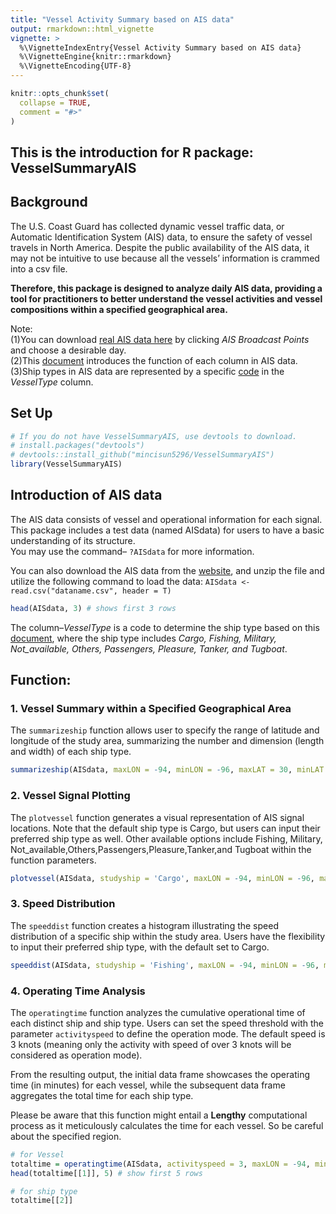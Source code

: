 ```yaml
---
title: "Vessel Activity Summary based on AIS data"
output: rmarkdown::html_vignette
vignette: >
  %\VignetteIndexEntry{Vessel Activity Summary based on AIS data}
  %\VignetteEngine{knitr::rmarkdown}
  %\VignetteEncoding{UTF-8}
---
```


```r
knitr::opts_chunk$set(
  collapse = TRUE,
  comment = "#>"
)
```
## This is the introduction for R package: VesselSummaryAIS 
## Background 

The U.S. Coast Guard has collected dynamic vessel traffic data, or Automatic Identification System (AIS) data, to ensure the safety of vessel travels in North America. Despite the public availability of the AIS data, it may not be intuitive to use because all the vessels' information is crammed into a csv file. 

**Therefore, this package is designed to analyze daily AIS data, providing a tool for practitioners to better understand the vessel activities and vessel compositions within a specified geographical area.**

Note:\
(1)You can download [real AIS data here](https://marinecadastre.gov/ais/) by clicking *AIS Broadcast Points* and choose a desirable day.\
(2)This [document](https://coast.noaa.gov/data/marinecadastre/ais/data-dictionary.pdf) introduces the function of each column in AIS data.\
(3)Ship types in AIS data are represented by a specific [code](https://coast.noaa.gov/data/marinecadastre/ais/VesselTypeCodes2018.pdf) in the *VesselType* column.

## Set Up
```r
# If you do not have VesselSummaryAIS, use devtools to download.
# install.packages("devtools")
# devtools::install_github("mincisun5296/VesselSummaryAIS")
library(VesselSummaryAIS)
```

## Introduction of AIS data 

The AIS data consists of vessel and operational information for each signal. This package includes a test data (named AISdata) for users to have a basic understanding of its structure.\
You may use the command-- `?AISdata` for more information.\

You can also download the AIS data from the [website](https://marinecadastre.gov/ais/), and unzip the file and utilize the following command to load the data:
`AISdata <- read.csv("dataname.csv", header = T)`


```r
head(AISdata, 3) # shows first 3 rows
```
The column--*VesselType* is a code to determine the ship type based on this [ document](https://coast.noaa.gov/data/marinecadastre/ais/VesselTypeCodes2018.pdf), where the ship type includes
*Cargo, Fishing, Military, Not_available, Others, Passengers, Pleasure, Tanker, and Tugboat*. 

## Function:
### 1.  Vessel Summary within a Specified Geographical Area
The `summarizeship` function allows user to specify the range of latitude and longitude of the study area, summarizing the number and dimension (length and width) of each ship type.
```r
summarizeship(AISdata, maxLON = -94, minLON = -96, maxLAT = 30, minLAT = 27)

```

### 2.  Vessel Signal Plotting
The `plotvessel` function  generates a visual representation of AIS signal locations. Note that the default ship type is Cargo, but users can input their preferred ship type as well. Other available options include Fishing, Military, Not_available,Others,Passengers,Pleasure,Tanker,and Tugboat within the function parameters.
```r
plotvessel(AISdata, studyship = 'Cargo', maxLON = -94, minLON = -96, maxLAT = 30, minLAT = 27)
```

### 3. Speed Distribution
The `speeddist` function creates a histogram illustrating the speed distribution of a specific ship within the study area. Users have the flexibility to input their preferred ship type, with the default set to Cargo.

```r
speeddist(AISdata, studyship = 'Fishing', maxLON = -94, minLON = -96, maxLAT = 30, minLAT = 27)
```

### 4. Operating Time Analysis
The `operatingtime` function  analyzes the cumulative operational time of each distinct ship and ship type. Users can set the speed threshold with the parameter `activityspeed` to define the operation mode. The default speed is 3 knots (meaning only the activity with speed of over 3 knots will be considered as operation mode).

From the resulting output, the initial data frame showcases the operating time (in minutes) for each vessel, while the subsequent data frame aggregates the total time for each ship type.

Please be aware that this function might entail a **Lengthy** computational process as it meticulously calculates the time for each vessel. So be careful about the specified region.

```r
# for Vessel
totaltime = operatingtime(AISdata, activityspeed = 3, maxLON = -94, minLON = -96, maxLAT = 30, minLAT = 27 )
head(totaltime[[1]], 5) # show first 5 rows
```

```r
# for ship type
totaltime[[2]]
```
